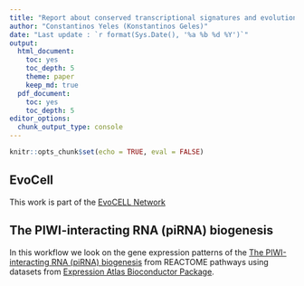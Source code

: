 ```yaml
---
title: "Report about conserved transcriptional signatures and evolutionary relationships of germ/stem cells in the PIWI-piRNA pathway"
author: "Constantinos Yeles (Konstantinos Geles)"
date: "Last update : `r format(Sys.Date(), '%a %b %d %Y')`"
output:
  html_document:
    toc: yes
    toc_depth: 5
    theme: paper 
    keep_md: true
  pdf_document:
    toc: yes
    toc_depth: 5
editor_options:
  chunk_output_type: console
---
```


```r
knitr::opts_chunk$set(echo = TRUE, eval = FALSE)
```

## EvoCell
This work is part of the [EvoCELL Network](https://evocell-itn.eu/)

## The PIWI-interacting RNA (piRNA) biogenesis  

  In this workflow we look on the gene expression patterns of the [The PIWI-interacting RNA (piRNA) biogenesis](https://reactome.org/PathwayBrowser/#/R-HSA-211000&SEL=R-HSA-5601884&PATH=R-HSA-74160&DTAB=MT) from REACTOME pathways using datasets from [Expression Atlas Bioconductor Package](https://www.bioconductor.org/packages/release/bioc/html/ExpressionAtlas.html).



